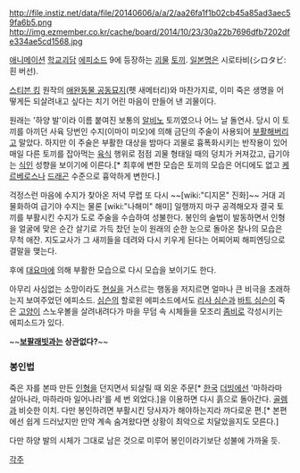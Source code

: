 http://file.instiz.net/data/file/20140606/a/a/2/aa26fa1f1b02cb45a85ad3aec59fa6b5.png
http://img.ezmember.co.kr/cache/board/2014/10/23/30a22b7696dfb7202dfe334ae5cd1568.jpg

[[애니메이션]] [[학교괴담]] [[에피소드]] 9에 등장하는 [[괴물]] [[토끼]]. [[일본]]명은 시로타비(シロタビ:흰 버선).

[[스티븐 킹]] 원작의 [[애완동물 공동묘지]](펫 새메터리)와 마찬가지로, 이미 죽은 생명을 어떻게든 되살려내고 싶다는 치기 어린 마음이 만들어 낸 괴물이다.

원래는 '하양 발'이라 이름 붙여진 보통의 [[알비노]] 토끼였으나 어느 날 돌연사. 당시 이 토끼를 아끼던 사육 당번인 수지(이마이 미오)에 의해 금단의 주술이 사용되어 [[부활]]해버리고 말았다. 하지만 이 주술은 부활한 대상을 밤마다 괴물로 흉폭화시키는 반작용이 있어 매일 다른 토끼를 잡아먹는 [[육식]] 행위로 점점 괴물 형태일 때의 덩치가 커져갔고, 급기야는 [[식인]] 성향을 보이기에 이른다.[* 최후에 변한 모습은 토끼의 모습은 어디에도 없고 [[케르베로스]]나 [[드래곤]] 수준으로 흉악하게 변한다.]

걱정스런 마음에 수지가 찾아온 저녁 무렵 또 다시 ~~[wiki:"디지몬" 진화]~~ 거대 괴물화하여 급기야 수지는 물론 [wiki:"나해미" 해미] 일행까지 마구 공격해오자 결국 토끼를 부활시킨 수지가 도로 주술을 수습하여 성불한다. 봉인의 술법이 발동하면서 인형을 얼굴에 맞은 순간 살기로 가득 찼던 눈이 원래의 순한 눈으로 돌아온 찰나의 모습은 무척 애잔. 지도교사가 그 새끼들을 데려와 다시 키우게 된다는 어찌어찌 해피엔딩으로 결말을 맺는다.

후에 [[대요마]]에 의해 부활한 모습으로 다시 모습을 보이기도 한다.

아무리 사심없는 소망이라도 [[현실]]을 거스르는 행동을 저지르면 얼마나 큰 비극을 초래하는지 보여주었던 에피소드. [[심슨]]의 할로윈 에피소드에서도 [[리사 심슨]]과 [[바트 심슨]]이 죽은 [[고양이]] 스노우볼을 살려내려다가 마을 무덤 속 시체들을 모조리 [[좀비]]로 각성시키는 에피소드가 있다.

~~'''[[보팔래빗]]과는 상관없다?'''~~

=== 봉인법 ===
죽은 자를 본따 만든 [[인형]]을 던지면서 되살릴 때 외운 주문[* [[한국]] [[더빙]]에선 '마하라마 살아나라, 마하라마 일어나라'를 세 번 외었다.]을 이용하면 다시 흙으로 돌아간다. [[골렘]]과 비슷한 이치. 다만 봉인하려면 부활시킨 당사자가 해야하는지라 까다로운 편.[* 본편에선 쉽게 드러났지만 만약 계속 숨겨왔다면 상황이 최악으로 치달았을지도 모른다.]

다만 하양 발의 시체가 그대로 남은 것으로 미루어 봉인이라기보단 성불에 가까울 듯.

[[각주]]
